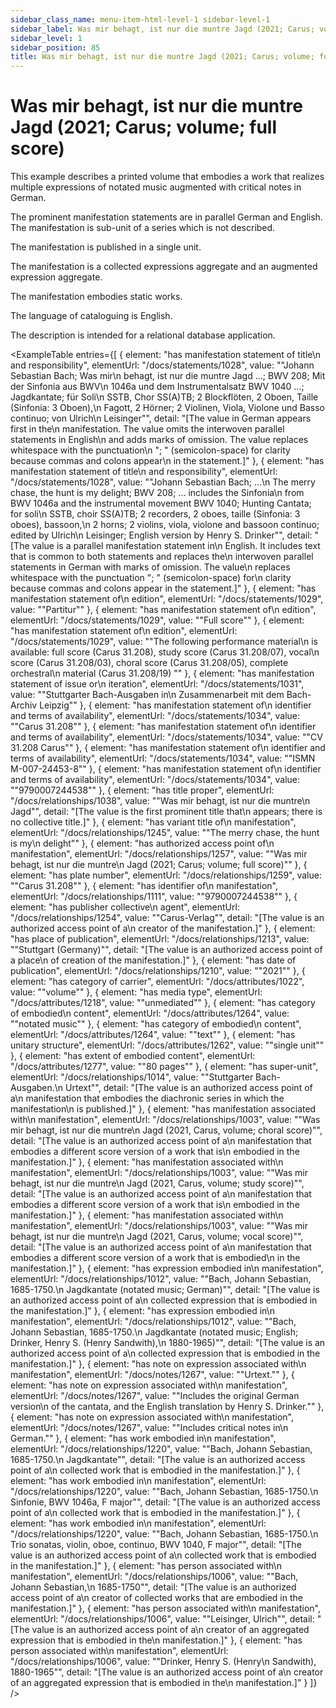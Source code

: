 ```yaml
---
sidebar_class_name: menu-item-html-level-1 sidebar-level-1
sidebar_label: Was mir behagt, ist nur die muntre Jagd (2021; Carus; volume; full score)
sidebar_level: 1
sidebar_position: 85
title: Was mir behagt, ist nur die muntre Jagd (2021; Carus; volume; full score)
---
```


# Was mir behagt, ist nur die muntre Jagd (2021; Carus; volume; full score)

This example describes a printed volume that embodies a work that realizes multiple
              expressions of notated music augmented with critical notes in German.

The prominent manifestation statements are in parallel German and English. The
              manifestation is sub-unit of a series which is not described.

The manifestation is published in a single unit.

The manifestation is a collected expressions aggregate and an augmented expression
              aggregate.

The manifestation embodies static works.

The language of cataloguing is English.

The description is intended for a relational database application.

<ExampleTable
  entries={[
    {
      element: "has manifestation statement of title\n                      and responsibility",
      elementUrl: "/docs/statements/1028",
      value: "\"Johann Sebastian Bach; Was mir\n                    behagt, ist nur die muntre Jagd …; BWV 208; Mit der Sinfonia aus BWV\n                    1046a und dem Instrumentalsatz BWV 1040 …; Jagdkantate; für Soli\n                    SSTB, Chor SS(A)TB; 2 Blockflöten, 2 Oboen, Taille (Sinfonia: 3 Oboen),\n                    Fagott, 2 Hörner; 2 Violinen, Viola, Violone und Basso continuo; von Ulrich\n                    Leisinger\"",
      detail: "[The value in German appears first in the\n                      manifestation. The value omits the interwoven parallel statements in English\n                      and adds marks of omission. The value replaces whitespace with the punctuation\n                      \"; \" (semicolon-space) for clarity because commas and colons appear\n                      in the statement.]"
    },
    {
      element: "has manifestation statement of title\n                      and responsibility",
      elementUrl: "/docs/statements/1028",
      value: "\"Johann Sebastian Bach; …\n                    The merry chase, the hunt is my delight; BWV 208; … includes the Sinfonia\n                    from BWV 1046a and the instrumental movement BWV 1040; Hunting Cantata; for soli\n                    SSTB, choir SS(A)TB; 2 recorders, 2 oboes, taille (Sinfonia: 3 oboes), bassoon,\n                    2 horns; 2 violins, viola, violone and bassoon continuo; edited by Ulrich\n                    Leisinger; English version by Henry S. Drinker\"",
      detail: "[The value is a parallel manifestation statement in\n                      English. It includes text that is common to both statements and replaces the\n                      interwoven parallel statements in German with marks of omission. The value\n                      replaces whitespace with the punctuation \"; \" (semicolon-space) for\n                      clarity because commas and colons appear in the statement.]"
    },
    {
      element: "has manifestation statement of\n                    edition",
      elementUrl: "/docs/statements/1029",
      value: "\"Partitur\""
    },
    {
      element: "has manifestation statement of\n                    edition",
      elementUrl: "/docs/statements/1029",
      value: "\"Full score\""
    },
    {
      element: "has manifestation statement of\n                    edition",
      elementUrl: "/docs/statements/1029",
      value: "\"The following performance material\n                  is available: full score (Carus 31.208), study score (Carus 31.208/07), vocal\n                  score (Carus 31.208/03), choral score (Carus 31.208/05), complete orchestral\n                  material (Carus 31.208/19) \""
    },
    {
      element: "has manifestation statement of issue or\n                    iteration",
      elementUrl: "/docs/statements/1031",
      value: "\"Stuttgarter Bach-Ausgaben in\n                  Zusammenarbeit mit dem Bach-Archiv Leipzig\""
    },
    {
      element: "has manifestation statement of\n                    identifier and terms of availability",
      elementUrl: "/docs/statements/1034",
      value: "\"Carus 31.208\""
    },
    {
      element: "has manifestation statement of\n                    identifier and terms of availability",
      elementUrl: "/docs/statements/1034",
      value: "\"CV 31.208 Carus\""
    },
    {
      element: "has manifestation statement of\n                    identifier and terms of availability",
      elementUrl: "/docs/statements/1034",
      value: "\"ISMN M-007-24453-8\""
    },
    {
      element: "has manifestation statement of\n                    identifier and terms of availability",
      elementUrl: "/docs/statements/1034",
      value: "\"9790007244538\""
    },
    {
      element: "has title proper",
      elementUrl: "/docs/relationships/1038",
      value: "\"Was mir behagt, ist nur die muntre\n                    Jagd\"",
      detail: "[The value is the first prominent title that\n                      appears; there is no collective title.]"
    },
    {
      element: "has variant title of\n                    manifestation",
      elementUrl: "/docs/relationships/1245",
      value: "\"The merry chase, the hunt is my\n                  delight\""
    },
    {
      element: "has authorized access point of\n                    manifestation",
      elementUrl: "/docs/relationships/1257",
      value: "\"Was mir behagt, ist nur die muntre\n                  Jagd (2021; Carus; volume; full score)\""
    },
    {
      element: "has plate number",
      elementUrl: "/docs/relationships/1259",
      value: "\"Carus 31.208\""
    },
    {
      element: "has identifier of\n                  manifestation",
      elementUrl: "/docs/relationships/1111",
      value: "\"9790007244538\""
    },
    {
      element: "has publisher collective\n                    agent",
      elementUrl: "/docs/relationships/1254",
      value: "\"Carus-Verlag\"",
      detail: "[The value is an authorized access point of a\n                      creator of the manifestation.]"
    },
    {
      element: "has place of publication",
      elementUrl: "/docs/relationships/1213",
      value: "\"Stuttgart (Germany)\"",
      detail: "[The value is an authorized access point of a place\n                      of creation of the manifestation.]"
    },
    {
      element: "has date of publication",
      elementUrl: "/docs/relationships/1210",
      value: "\"2021\""
    },
    {
      element: "has category of carrier",
      elementUrl: "/docs/attributes/1022",
      value: "\"volume\""
    },
    {
      element: "has media type",
      elementUrl: "/docs/attributes/1218",
      value: "\"unmediated\""
    },
    {
      element: "has category of embodied\n                  content",
      elementUrl: "/docs/attributes/1264",
      value: "\"notated music\""
    },
    {
      element: "has category of embodied\n                  content",
      elementUrl: "/docs/attributes/1264",
      value: "\"text\""
    },
    {
      element: "has unitary structure",
      elementUrl: "/docs/attributes/1262",
      value: "\"single unit\""
    },
    {
      element: "has extent of embodied content",
      elementUrl: "/docs/attributes/1277",
      value: "\"80 pages\""
    },
    {
      element: "has super-unit",
      elementUrl: "/docs/relationships/1014",
      value: "\"Stuttgarter Bach-Ausgaben.\n                    Urtext\"",
      detail: "[The value is an authorized access point of a\n                      manifestation that embodies the diachronic series in which the manifestation\n                      is published.]"
    },
    {
      element: "has manifestation associated with\n                      manifestation",
      elementUrl: "/docs/relationships/1003",
      value: "\"Was mir behagt, ist nur die muntre\n                    Jagd (2021, Carus, volume; choral score)\"",
      detail: "[The value is an authorized access point of a\n                      manifestation that embodies a different score version of a work that is\n                      embodied in the manifestation.]"
    },
    {
      element: "has manifestation associated with\n                      manifestation",
      elementUrl: "/docs/relationships/1003",
      value: "\"Was mir behagt, ist nur die muntre\n                    Jagd (2021, Carus, volume; study score)\"",
      detail: "[The value is an authorized access point of a\n                      manifestation that embodies a different score version of a work that is\n                      embodied in the manifestation.]"
    },
    {
      element: "has manifestation associated with\n                      manifestation",
      elementUrl: "/docs/relationships/1003",
      value: "\"Was mir behagt, ist nur die muntre\n                    Jagd (2021, Carus, volume; vocal score)\"",
      detail: "[The value is an authorized access point of a\n                    manifestation that embodies a different score version of a work that is embodied\n                    in the manifestation.]"
    },
    {
      element: "has expression embodied in\n                      manifestation",
      elementUrl: "/docs/relationships/1012",
      value: "\"Bach, Johann Sebastian, 1685-1750.\n                    Jagdkantate (notated music; German)\"",
      detail: "[The value is an authorized access point of a\n                      collected expression that is embodied in the manifestation.]"
    },
    {
      element: "has expression embodied in\n                      manifestation",
      elementUrl: "/docs/relationships/1012",
      value: "\"Bach, Johann Sebastian, 1685-1750.\n                    Jagdkantate (notated music; English; Drinker, Henry S. (Henry Sandwith),\n                    1880-1965)\"",
      detail: "[The value is an authorized access point of a\n                      collected expression that is embodied in the manifestation.]"
    },
    {
      element: "has note on expression associated with\n                    manifestation",
      elementUrl: "/docs/notes/1267",
      value: "\"Urtext.\""
    },
    {
      element: "has note on expression associated with\n                    manifestation",
      elementUrl: "/docs/notes/1267",
      value: "\"Includes the original German version\n                  of the cantata, and the English translation by Henry S. Drinker.\""
    },
    {
      element: "has note on expression associated with\n                    manifestation",
      elementUrl: "/docs/notes/1267",
      value: "\"Includes critical notes in\n                  German.\""
    },
    {
      element: "has work embodied in\n                      manifestation",
      elementUrl: "/docs/relationships/1220",
      value: "\"Bach, Johann Sebastian, 1685-1750.\n                    Jagdkantate\"",
      detail: "[The value is an authorized access point of a\n                      collected work that is embodied in the manifestation.]"
    },
    {
      element: "has work embodied in\n                      manifestation",
      elementUrl: "/docs/relationships/1220",
      value: "\"Bach, Johann Sebastian, 1685-1750.\n                    Sinfonie, BWV 1046a, F major\"",
      detail: "[The value is an authorized access point of a\n                      collected work that is embodied in the manifestation.]"
    },
    {
      element: "has work embodied in\n                      manifestation",
      elementUrl: "/docs/relationships/1220",
      value: "\"Bach, Johann Sebastian, 1685-1750.\n                    Trio sonatas, violin, oboe, continuo, BWV 1040, F major\"",
      detail: "[The value is an authorized access point of a\n                      collected work that is embodied in the manifestation.]"
    },
    {
      element: "has person associated with\n                      manifestation",
      elementUrl: "/docs/relationships/1006",
      value: "\"Bach, Johann Sebastian,\n                    1685-1750\"",
      detail: "[The value is an authorized access point of a\n                      creator of collected works that are embodied in the manifestation.]"
    },
    {
      element: "has person associated with\n                      manifestation",
      elementUrl: "/docs/relationships/1006",
      value: "\"Leisinger, Ulrich\"",
      detail: "[The value is an authorized access point of a\n                      creator of an aggregated expression that is embodied in the\n                      manifestation.]"
    },
    {
      element: "has person associated with\n                      manifestation",
      elementUrl: "/docs/relationships/1006",
      value: "\"Drinker, Henry S. (Henry\n                    Sandwith), 1880-1965\"",
      detail: "[The value is an authorized access point of a\n                      creator of an aggregated expression that is embodied in the\n                      manifestation.]"
    }
  ]}
/>
